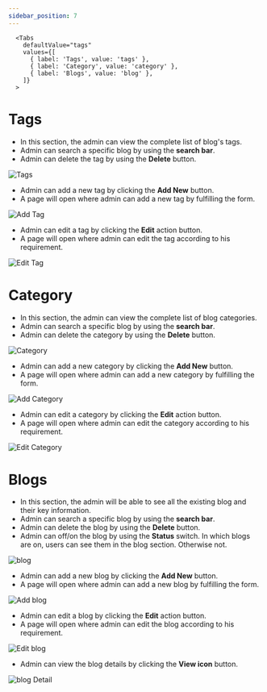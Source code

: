 ```yaml
---
sidebar_position: 7
---
```





      <Tabs
        defaultValue="tags"
        values={[
          { label: 'Tags', value: 'tags' },
          { label: 'Category', value: 'category' },
          { label: 'Blogs', value: 'blog' },
        ]}
      >
<TabItem value="tags">


# Tags

- In this section, the admin can view the complete list of blog's tags.
- Admin can search a specific blog by using the **search bar**.
- Admin can delete the tag by using the **Delete** button.

![Tags](./img/blog_tags.png)

- Admin can add a new tag by clicking the **Add New** button.
- A page will open where admin can add a new tag by fulfilling the form.

![Add Tag](./img/add_blog_tag.png)

- Admin can edit a tag by clicking the **Edit** action button.
- A page will open where admin can edit the tag according to his requirement.

![Edit Tag](./img/edit_blog_tag.png)


</TabItem>


<TabItem value="category">


# Category

- In this section, the admin can view the complete list of blog categories.
- Admin can search a specific blog by using the **search bar**.
- Admin can delete the category by using the **Delete** button.

![Category](./img/blog_cate_list.png)


- Admin can add a new category by clicking the **Add New** button.
- A page will open where admin can add a new category by fulfilling the form.

![Add Category](./img/add_blog_cate.png)

- Admin can edit a category by clicking the **Edit** action button.
- A page will open where admin can edit the category according to his requirement.

![Edit Category](./img/edit_blog_cate.png)


</TabItem>


<TabItem value="blog">


# Blogs

- In this section, the admin will be able to see all the existing blog and their key information.
- Admin can search a specific blog by using the **search bar**.
- Admin can delete the blog by using the **Delete** button.
- Admin can off/on the blog by using the **Status** switch. In which blogs are on, users can see them in the blog section. Otherwise not.

![blog](./img/blogs.png)

- Admin can add a new blog by clicking the **Add New** button.
- A page will open where admin can add a new blog by fulfilling the form.

![Add blog](./img/add_blog.png)

- Admin can edit a blog by clicking the **Edit** action button.
- A page will open where admin can edit the blog according to his requirement.

![Edit blog](./img/edit_blog.png)


- Admin can view the blog details by clicking the **View icon** button.

![blog Detail](./img/blog_details.png)

</TabItem>



</Tabs>